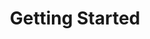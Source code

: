 ---
title: Getting Started
icon: IconUsers
info: Discover Clairview, an open-source CRM, its features, benefits, system requirements, and how to get involved.
image: /images/user-guide/what-is-clairview/20.png
---